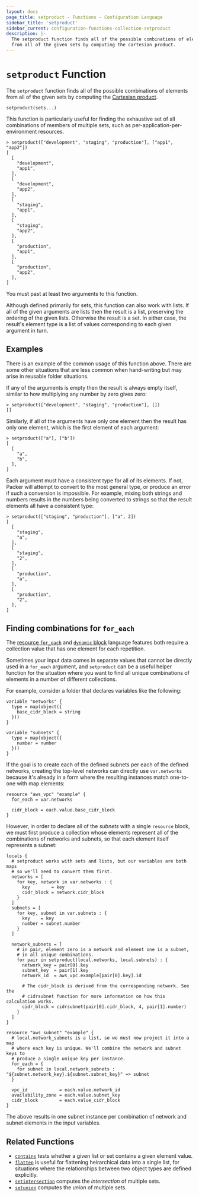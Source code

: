 ```yaml
---
layout: docs
page_title: setproduct - Functions - Configuration Language
sidebar_title: 'setproduct'
sidebar_current: configuration-functions-collection-setproduct
description: |-
  The setproduct function finds all of the possible combinations of elements
  from all of the given sets by computing the cartesian product.
---
```


# `setproduct` Function

The `setproduct` function finds all of the possible combinations of elements
from all of the given sets by computing the
[Cartesian product](https://en.wikipedia.org/wiki/Cartesian_product).

```hcl
setproduct(sets...)
```

This function is particularly useful for finding the exhaustive set of all
combinations of members of multiple sets, such as per-application-per-environment
resources.

```
> setproduct(["development", "staging", "production"], ["app1", "app2"])
[
  [
    "development",
    "app1",
  ],
  [
    "development",
    "app2",
  ],
  [
    "staging",
    "app1",
  ],
  [
    "staging",
    "app2",
  ],
  [
    "production",
    "app1",
  ],
  [
    "production",
    "app2",
  ],
]
```

You must past at least two arguments to this function.

Although defined primarily for sets, this function can also work with lists.
If all of the given arguments are lists then the result is a list, preserving
the ordering of the given lists. Otherwise the result is a set. In either case,
the result's element type is a list of values corresponding to each given
argument in turn.

## Examples

There is an example of the common usage of this function above. There are some
other situations that are less common when hand-writing but may arise in
reusable folder situations.

If any of the arguments is empty then the result is always empty itself,
similar to how multiplying any number by zero gives zero:

```
> setproduct(["development", "staging", "production"], [])
[]
```

Similarly, if all of the arguments have only one element then the result has
only one element, which is the first element of each argument:

```
> setproduct(["a"], ["b"])
[
  [
    "a",
    "b",
  ],
]
```

Each argument must have a consistent type for all of its elements. If not,
Packer will attempt to convert to the most general type, or produce an
error if such a conversion is impossible. For example, mixing both strings and
numbers results in the numbers being converted to strings so that the result
elements all have a consistent type:

```
> setproduct(["staging", "production"], ["a", 2])
[
  [
    "staging",
    "a",
  ],
  [
    "staging",
    "2",
  ],
  [
    "production",
    "a",
  ],
  [
    "production",
    "2",
  ],
]
```

## Finding combinations for `for_each`

The
[resource `for_each`](/docs/configuration/resources#for_each-multiple-resource-instances-defined-by-a-map-or-set-of-strings)
and
[`dynamic` block](/docs/configuration/expressions#dynamic-blocks)
language features both require a collection value that has one element for
each repetition.

Sometimes your input data comes in separate values that cannot be directly
used in a `for_each` argument, and `setproduct` can be a useful helper function
for the situation where you want to find all unique combinations of elements in
a number of different collections.

For example, consider a folder that declares variables like the following:

```hcl
variable "networks" {
  type = map(object({
    base_cidr_block = string
  }))
}

variable "subnets" {
  type = map(object({
    number = number
  }))
}
```

If the goal is to create each of the defined subnets per each of the defined
networks, creating the top-level networks can directly use `var.networks`
because it's already in a form where the resulting instances match one-to-one
with map elements:

```hcl
resource "aws_vpc" "example" {
  for_each = var.networks

  cidr_block = each.value.base_cidr_block
}
```

However, in order to declare all of the _subnets_ with a single `resource`
block, we must first produce a collection whose elements represent all of
the combinations of networks and subnets, so that each element itself
represents a subnet:

```hcl
locals {
  # setproduct works with sets and lists, but our variables are both maps
  # so we'll need to convert them first.
  networks = [
    for key, network in var.networks : {
      key        = key
      cidr_block = network.cidr_block
    }
  ]
  subnets = [
    for key, subnet in var.subnets : {
      key    = key
      number = subnet.number
    }
  ]

  network_subnets = [
    # in pair, element zero is a network and element one is a subnet,
    # in all unique combinations.
    for pair in setproduct(local.networks, local.subnets) : {
      network_key = pair[0].key
      subnet_key  = pair[1].key
      network_id  = aws_vpc.example[pair[0].key].id

      # The cidr_block is derived from the corresponding network. See the
      # cidrsubnet function for more information on how this calculation works.
      cidr_block = cidrsubnet(pair[0].cidr_block, 4, pair[1].number)
    }
  ]
}

resource "aws_subnet" "example" {
  # local.network_subnets is a list, so we must now project it into a map
  # where each key is unique. We'll combine the network and subnet keys to
  # produce a single unique key per instance.
  for_each = {
    for subnet in local.network_subnets : "${subnet.network_key}.${subnet.subnet_key}" => subnet
  }

  vpc_id            = each.value.network_id
  availability_zone = each.value.subnet_key
  cidr_block        = each.value_cidr_block
}
```

The above results in one subnet instance per combination of network and subnet
elements in the input variables.

## Related Functions

- [`contains`](./contains) tests whether a given list or set contains
  a given element value.
- [`flatten`](./flatten) is useful for flattening heirarchical data
  into a single list, for situations where the relationships between two
  object types are defined explicitly.
- [`setintersection`](./setintersection) computes the _intersection_ of
  multiple sets.
- [`setunion`](./setunion) computes the _union_ of multiple
  sets.
